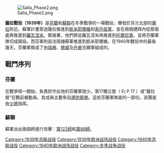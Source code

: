 {{Infobox Military Conflict
|conflict=薩拉戰役 (1939年)
|image=[[Image:Salla_Phase1.png|300px]]
|caption=蘇軍在11月30日–12月17日的推進方向
|partof=[[冬季戰爭|冬季戰爭]]
|date=1939年11月30日至1940年2月28日
|place=芬屬拉普蘭[[薩拉_(芬蘭)|薩拉]]
|result=芬蘭決定性勝利
|combatant1={{flag|Finland}}
|combatant2={{flag|Soviet Union|1923}}
|commander1=[[少將|少將]]{{tsl|en|Kurt Martti Wallenius|库尔特·马尔蒂·瓦伦纽斯}}、<br/>[[瑞典|瑞典]][[將軍|將軍]][[恩斯特·林德|恩斯特·林德]]
|commander2=?
|strength1=幾個戰鬥營<br/>9,400名{{tsl|en|Swedish Volunteer Corps (Winter War)|瑞典志願軍}}
|strength2=2個師
|casualties1='''芬蘭部分：'''<br/>187人戰死<br/>211人受傷<br/>21人被俘<br/>'''志願軍部分：'''<br/>23人戰死<br/>39人受傷<br/>7人被俘
|casualties2=5,000人戰死<br/>8,000人受傷<br/>180人被俘
}}
{{Campaignbox Winter War}}
[[Image:Salla_Phase2.png|thumb]]

'''薩拉戰役（1939年）'''是[[芬蘭|芬蘭]]和[[蘇聯|蘇聯]]在冬季戰爭的一場戰役，爆發於芬兰北部的[[薩拉_(芬蘭)|薩拉]]附近。蘇軍計畫穿過薩拉推進到[[凱米耶爾維|凱米耶爾維]]和[[索丹屈莱|索丹屈莱]]，並在兩個禮拜內從那兩處再推進到[[羅瓦涅米|羅瓦涅米]]。緊接著，他們將從羅瓦涅米再推進到[[托爾尼奧|托爾尼奧]]，並將芬蘭軍隊切成兩段。而芬軍則設法阻擋蘇軍推進到凱米耶爾維。在1940年戰役中的最後幾天，芬蘭軍換成了由[[瑞典|瑞典]]、[[挪威|挪威]]及[[丹麥|丹麥]]志願軍組成的{{tsl|en|Swedish Volunteer Corps (Winter War)|瑞典志願軍}}。

==戰鬥序列==
===芬蘭===
在戰爭得一開始，負責防守此地的芬蘭軍很少。第17獨立營（ Er.P 17 ）或“薩拉營”在戰前被動員。其成員主要來自[[芬蘭邊防衛隊|邊防衛隊]]。這些芬蘭軍隊是{{tsl|en|Lapland Group|拉普蘭團}}的一部份。該團是由[[少將|少將]]{{tsl|en|Kurt Martti Wallenius|库尔特·马尔蒂·瓦伦纽斯}}指挥。

===蘇聯===
蘇軍派出兩個師進行攻擊：[[蘇聯第122師|第122師]]和[[蘇聯第88師|第88師]]。

[[Category:1939年苏联战役|Category:1939年苏联战役]]
[[Category:1939年欧洲战场战役|Category:1939年欧洲战场战役]]
[[Category:1940年苏联战役|Category:1940年苏联战役]]
[[Category:1940年欧洲战场战役|Category:1940年欧洲战场战役]]
[[Category:冬季战争战役|Category:冬季战争战役]]